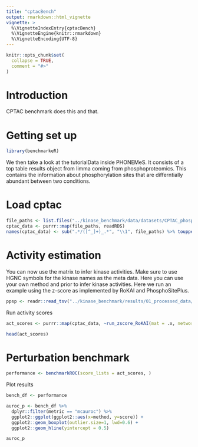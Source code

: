 ```yaml
---
title: "cptacBench"
output: rmarkdown::html_vignette
vignette: >
  %\VignetteIndexEntry{cptacBench}
  %\VignetteEngine{knitr::rmarkdown}
  %\VignetteEncoding{UTF-8}
---
```


```r
knitr::opts_chunk$set(
  collapse = TRUE,
  comment = "#>"
)
```

# Introduction
CPTAC benchmark does this and that.

# Getting set up
```r
library(benchmarkeR)
```

We then take a look at the tutorialData inside PHONEMeS. It consists of a top 
table results object from limma coming from phosphoproteomics. This contains the 
information about phosphorylation sites that are differntially abundant between 
two conditions. 

# Load cptac
```r
file_paths <- list.files("../kinase_benchmark/data/datasets/CPTAC_phospho/final", full.names = T, pattern = "original")
cptac_data <- purrr::map(file_paths, readRDS)
names(cptac_data) <- sub(".*/([^_]+)_.*", "\\1", file_paths) %>% toupper()
```

# Activity estimation
You can now use the matrix to infer kinase activities. Make sure to use HGNC symbols for the kinase names as the meta data.
Here you can use your own method and prior to infer kinase activities. Here we run an example using the z-score as implemented by RoKAI
and PhosphoSitePlus.

```r
ppsp <- readr::read_tsv("../kinase_benchmark/results/01_processed_data/cptac/mapped_priors/phosphositeplus.tsv")
```
Run activity scores
```r
act_scores <- purrr::map(cptac_data, ~run_zscore_RoKAI(mat = .x, network = ppsp))

head(act_scores)
```
# Perturbation benchmark
```r
performance <- benchmarkROC(score_lists = act_scores, )
```

Plot results
```r
bench_df <- performance

auroc_p <- bench_df %>%
  dplyr::filter(metric == "mcauroc") %>%
  ggplot2::ggplot(ggplot2::aes(x=method, y=score)) +
  ggplot2::geom_boxplot(outlier.size=1, lwd=0.6) +
  ggplot2::geom_hline(yintercept = 0.5)

auroc_p
```
